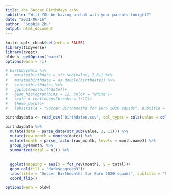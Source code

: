 ```yaml
---
title: <b> Soccer Birthdays </b>
subtitle: "Will YOU be having a chat with your parents tonight?"
date: "2021-06-16"
author: "Sophia Zhu"
output: html_document
---
```


```r
knitr::opts_chunk$set(echo = FALSE)
library(tidyverse)
library(rvest)
oldw <- getOption("warn")
options(warn = -1)
```

```r
# birthdaydata %>% 
#   mutate(birthdate = str_sub(value, 7,8)) %>% 
#   mutate(birthdate = as.double(birthdate)) %>% 
#   select(birthdate) %>% 
#   ggplot(aes(birthdate))+
#   geom_histogram(bins = 12, color = "white")+
#   scale_x_continuous(breaks = 1:12)+
#   theme_dark()+
#   labs(title = "Soccer Birthmonths for Euro 2020 squads", subtitle = "are older people just better?", x = "Birth Month", y = "Amount of People")

birthdaydata <- read_csv("birthdates.csv", col_types = cols(value = col_character()))

birthdaydata %>% 
  mutate(date = parse_date(str_sub(value, 2, 11))) %>% 
  mutate(raw_month = months(date)) %>% 
  mutate(month = parse_factor(raw_month, levels = month.name)) %>% 
  group_by(month) %>% 
  summarize(total = n()) %>% 
  
  
  ggplot(mapping = aes(x = fct_rev(month), y = total))+
  geom_col(fill = "darkseagreen3")+
  labs(title = "Soccer Birthmonths for Euro 2020 squads", subtitle = "People born after July may be secretly plotting schemes to reduce competition. \nIt 'may' not be a good time to be old after all.", x = "Birth Month", y = "Amount of People Born Each Month", caption = "Source: Wikipedia")+
  coord_flip() 

options(warn = oldw)

```



